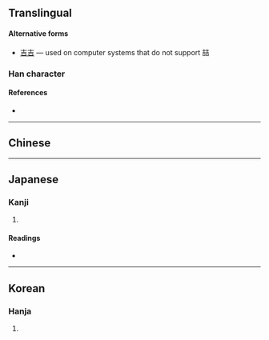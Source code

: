 {{also|吉}}
{{character info/new}}
==Translingual==

====Alternative forms====
* {{qualifier|non-standard}} [[吉吉]] &mdash; used on computer systems that do not support 喆

===Han character===
{{Han char|rn=30|rad=口|as=09|sn=12|four=|canj=GRGR|ids=⿰吉吉}}

====References====
* {{Han ref|kx=0197.260|dkj=03908|dj=0419.040|hdz=10648.110|uh=5586|ud=21894}}

----

==Chinese==
{{zh-see|哲|v}}

----

==Japanese==

===Kanji===
{{ja-kanji|grade=|rs=口09}}

# {{defn|lang=ja|sort=口09}}

====Readings====
* {{ja-readings|on=[[てつ]] (tetsu)|kun=}}

----

==Korean==

===Hanja===
{{ko-hanja|hangeul=철|rv=cheol|mr=ch'ŏl}}

# {{defn|lang=ko|sort=口09}}